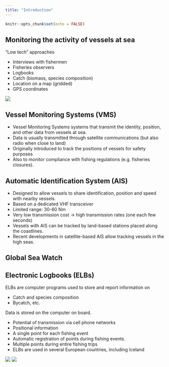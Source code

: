 ```yaml
---
title: "Introduction"
---
```


```r
knitr::opts_chunk$set(echo = FALSE)
```

## Monitoring the activity of vessels at sea

"Low tech" approaches

- Interviews with fishermen
- Fisheries observers
- Logbooks
- Catch (biomass, species composition)
- Location on a map (gridded)
- GPS coordinates

![](./images/reitur.png)

## Vessel Monitoring Systems (VMS)
- Vessel Monitoring Systems systems that transmit the identity, position, and
  other data from vessels at sea.
- Data is usually transmitted through satellite communications (but also radio when close to land)
- Originally introduced to track the positions of vessels for safety purposes
- Also to monitor compliance with fishing regulations (e.g. fisheries closures).

## Automatic Identification System (AIS)
* Designed to allow vessels to share identification, position and speed with nearby
  vessels.
* Based on a dedicated VHF transceiver
* Limited range: 30-60 Nm
* Very low transmission cost -> high transmission rates (one each few seconds)
* Vessels with AIS can be tracked by land-based stations placed along the coastlines.
* Recent developments in satellite-based AIS allow tracking vessels in the high seas.

## Global Sea Watch


## Electronic Logbooks (ELBs)
ELBs are computer programs used to store and report information on

- Catch and species composition
- Bycatch, etc.

Data is stored on the computer on board.

  - Potential of transmission via cell phone networks
  - Positional information
   + A single point for each fishing event
   + Automatic registration of points during fishing events.
   + Multiple points during entire fishing trips
- ELBs are used in several European countries, including Iceland

![](./images/elb.png)
![](./images/elb2.png)
